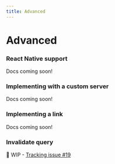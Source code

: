 ```yaml
---
title: Advanced
---
```



# Advanced

### React Native support

<Callout>Docs coming soon!</Callout>

### Implementing with a custom server

<Callout>Docs coming soon!</Callout>

### Implementing a link

<Callout>Docs coming soon!</Callout>

### Invalidate query

🚧 WIP - [Tracking issue #19](https://github.com/oscartbeaumont/rspc/issues/19)
